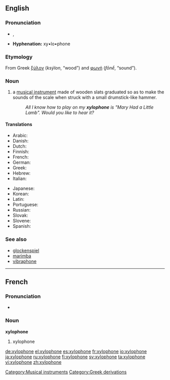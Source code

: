 {{wikipedia}}
==English==
===Pronunciation===
*{{AHD|zīʹlə-fōn'}}, {{IPA|/ˈzɑɪ.lə.ˌfon/}}
*'''Hyphenation:''' xy•lo•phone

===Etymology===
From Greek [[ξύλον]] (''ksýlon'', “wood”) and [[φωνή]] (''fōnḗ'', “sound”).

===Noun===
{{en-noun}}

#a [[musical instrument]] made of wooden slats graduated so as to make the sounds of the scale when struck with a small drumstick-like hammer.
#:''All I know how to play on my '''xylophone''' is "Mary Had a Little Lamb". Would you like to hear it?''

====Translations====
{{trans-top|musical instrument}}
*Arabic: {{t|ar|زايلفون|tr=zailufú:n|sc=Arab|m}}
*Danish: {{t|da|xylofon|c}}
*Dutch: {{t|nl|xylofoon|m}}
*Finnish: {{t|fi|ksylofoni}}
*French: {{t|fr|xylophone|m}}
*German: {{t|de|Xylophon|n}}
*Greek: {{t|el|ξυλόφωνο|tr=ksilófono|n}}
*Hebrew: {{t|he|קסילופון|tr=ksilofón|m}}
*Italian: {{t|it|xilofono|m}}
{{trans-mid}}
*Japanese: {{t|ja|木琴|tr=mokkin}}
*Korean: {{t|ko|실로폰|tr=sillopon}}
*Latin: {{t|la|xylophonium|n}}
*Portuguese: {{t|pt|xilofone|m}}
*Russian: {{t|ru|ксилофон|tr=ksilofón|m}}
*Slovak: {{t|sk|xylofón|m}}
*Slovene: {{t|sl|ksilofon|m}}
*Spanish: {{t|es|xilófono|m}}
{{trans-bottom}}

===See also===
*[[glockenspiel]]
*[[marimba]]
*[[vibraphone]]


----
==French==
===Pronunciation===
*{{IPA|/ɡzi.lɔ.fɔn/}}

===Noun===
'''xylophone''' {{m}}

#xylophone



[[Category:Musical instruments]]
[[Category:Greek derivations]]

[[de:xylophone]]
[[el:xylophone]]
[[es:xylophone]]
[[fr:xylophone]]
[[io:xylophone]]
[[ja:xylophone]]
[[ru:xylophone]]
[[fi:xylophone]]
[[sv:xylophone]]
[[ta:xylophone]]
[[vi:xylophone]]
[[zh:xylophone]]